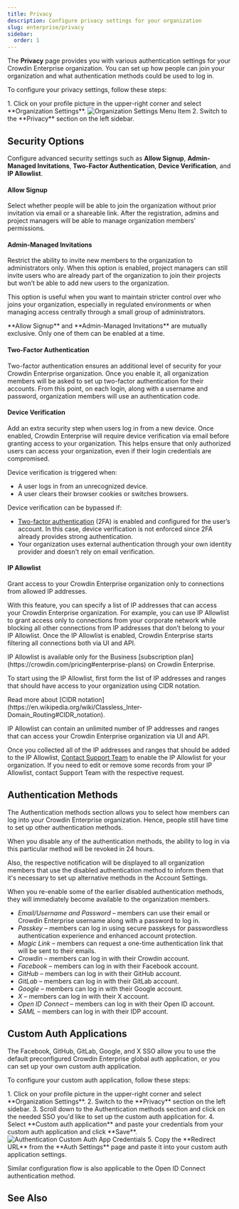 ```yaml
---
title: Privacy
description: Configure privacy settings for your organization
slug: enterprise/privacy
sidebar:
  order: 1
---
```



The **Privacy** page provides you with various authentication settings for your Crowdin Enterprise organization. You can set up how people can join your organization and what authentication methods could be used to log in.

To configure your privacy settings, follow these steps:

<Steps>
  1. Click on your profile picture in the upper-right corner and select **Organization Settings**. <Image src={organizationSettingsMenuItem} alt="Organization Settings Menu Item" />
  2. Switch to the **Privacy** section on the left sidebar.
</Steps>

## Security Options

Configure advanced security settings such as **Allow Signup**, **Admin-Managed Invitations**, **Two-Factor Authentication**, **Device Verification**, and **IP Allowlist**.

#### Allow Signup

Select whether people will be able to join the organization without prior invitation via email or a shareable link. After the registration, admins and project managers will be able to manage organization members' permissions.

#### Admin-Managed Invitations

Restrict the ability to invite new members to the organization to administrators only. When this option is enabled, project managers can still invite users who are already part of the organization to join their projects but won’t be able to add new users to the organization.

This option is useful when you want to maintain stricter control over who joins your organization, especially in regulated environments or when managing access centrally through a small group of administrators.

<Aside>
  **Allow Signup** and **Admin-Managed Invitations** are mutually exclusive. Only one of them can be enabled at a time.
</Aside>

#### Two-Factor Authentication

Two-factor authentication ensures an additional level of security for your Crowdin Enterprise organization. Once you enable it, all organization members will be asked to set up two-factor authentication for their accounts. From this point, on each login, along with a username and password, organization members will use an authentication code.

#### Device Verification

Add an extra security step when users log in from a new device. Once enabled, Crowdin Enterprise will require device verification via email before granting access to your organization. This helps ensure that only authorized users can access your organization, even if their login credentials are compromised.

Device verification is triggered when:
* A user logs in from an unrecognized device.
* A user clears their browser cookies or switches browsers.

Device verification can be bypassed if:
* [Two-factor authentication](#two-factor-authentication) (2FA) is enabled and configured for the user’s account. In this case, device verification is not enforced since 2FA already provides strong authentication.
* Your organization uses external authentication through your own identity provider and doesn't rely on email verification.

#### IP Allowlist

Grant access to your Crowdin Enterprise organization only to connections from allowed IP addresses.

With this feature, you can specify a list of IP addresses that can access your Crowdin Enterprise organization. For example, you can use IP Allowlist to grant access only to connections from your corporate network while blocking all other connections from IP addresses that don’t belong to your IP Allowlist. Once the IP Allowlist is enabled, Crowdin Enterprise starts filtering all connections both via UI and API.

<Aside>
  IP Allowlist is available only for the Business [subscription plan](https://crowdin.com/pricing#enterprise-plans) on Crowdin Enterprise.
</Aside>

To start using the IP Allowlist, first form the list of IP addresses and ranges that should have access to your organization using CIDR notation.

<ReadMore>
  Read more about [CIDR notation](https://en.wikipedia.org/wiki/Classless_Inter-Domain_Routing#CIDR_notation).
</ReadMore>

IP Allowlist can contain an unlimited number of IP addresses and ranges that can access your Crowdin Enterprise organization via UI and API.

Once you collected all of the IP addresses and ranges that should be added to the IP Allowlist, [Contact Support Team](https://crowdin.com/contacts) to enable the IP Allowlist for your organization. If you need to edit or remove some records from your IP Allowlist, contact Support Team with the respective request.

## Authentication Methods

The Authentication methods section allows you to select how members can log into your Crowdin Enterprise organization. Hence, people still have time to set up other authentication methods.

<Aside>
  When you disable any of the authentication methods, the ability to log in via this particular method will be revoked in 24 hours.

  Also, the respective notification will be displayed to all organization members that use the disabled authentication method to inform them that it's necessary to set up alternative methods in the Account Settings.
</Aside>

When you re-enable some of the earlier disabled authentication methods, they will immediately become available to the organization members.

* *Email/Username and Password* &ndash; members can use their email or Crowdin Enterprise username along with a password to log in.
* *Passkey* &ndash; members can log in using secure passkeys for passwordless authentication experience and enhanced account protection.
* *Magic Link* &ndash; members can request a one-time authentication link that will be sent to their emails.
* *Crowdin* &ndash; members can log in with their Crowdin account.
* *Facebook* &ndash; members can log in with their Facebook account.
* *GitHub* &ndash; members can log in with their GitHub account.
* *GitLab* &ndash; members can log in with their GitLab account.
* *Google* &ndash; members can log in with their Google account.
* *X* &ndash; members can log in with their X account.
* *Open ID Connect* &ndash; members can log in with their Open ID account.
* *SAML* &ndash; members can log in with their IDP account.

## Custom Auth Applications

The Facebook, GitHub, GitLab, Google, and X SSO allow you to use the default preconfigured Crowdin Enterprise global auth application, or you can set up your own custom auth application.

To configure your custom auth application, follow these steps:

<Steps>
  1. Click on your profile picture in the upper-right corner and select **Organization Settings**.
  2. Switch to the **Privacy** section on the left sidebar.
  3. Scroll down to the Authentication methods section and click on the needed SSO you'd like to set up the custom auth application for.
  4. Select **Custom auth application** and paste your credentials from your custom auth application and click **Save**. <Image src={customAuthAppCredentials} alt="Authentication Custom Auth App Credentials" />
  5. Copy <Icon name="mdi:content-copy" class="inline-icon" /> the **Redirect URL** from the **Auth Settings** page and paste it into your custom auth application settings.
</Steps>

Similar configuration flow is also applicable to the Open ID Connect authentication method.

## See Also

<LinkCard
  title="SAML Single Sign-On"
  description="Learn how to set up SAML SSO for your organization."
  href="/enterprise/saml/"
/>
